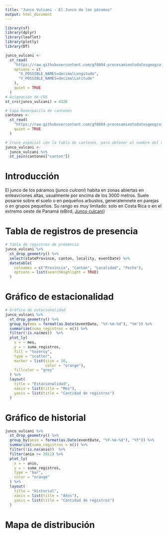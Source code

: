 ```yaml
---
title: "Junco Vulcani - El Junco de los páramos"
output: html_document
---
```


```r
library(sf)
library(dplyr)
library(leaflet)
library(plotly)
library(DT)

```

```r
junco_vulcani <-
  st_read(
    "https://raw.githubusercontent.com/gf0604-procesamientodatosgeograficos/2021i-datos/main/gbif/junco_vulcani-cr-registros.csv",
    options = c(
      "X_POSSIBLE_NAMES=decimalLongitude",
      "Y_POSSIBLE_NAMES=decimalLatitude"
    ),
    quiet = TRUE
  )
# Asignación de CRS
st_crs(junco_vulcani) = 4326

# Capa Geoespacila de cantones
cantones <-
  st_read(
    "https://raw.githubusercontent.com/gf0604-procesamientodatosgeograficos/2021i-datos/main/ign/delimitacion-territorial-administrativa/cr_cantones_simp_wgs84.geojson",
    quiet = TRUE
  )
``` 

```r
# Cruce espacial con la tabla de cantones, para obtener el nombre del cantón
junco_vulcani <-
  junco_vulcani %>%
  st_join(cantones["canton"])
```


# Introducción
El junco de los páramos (*junco culcani*) habita en zonas abiertas en enleavciones altas, usualmente por encima de los 3000 metros. Suele posarse sobre el suelo o en pequeños arbustos, generalemnete en parejas o en grupos pequeños. Su rango es muy limitado: solo en Costa Rica o en el extremo oeste de Panamá (eBird, [Junco culcani](https://ebird.org/species/voljun1))

# Tabla de registros de presencia  
```r
# Tabla de registros de presencia
junco_vulcani %>%
  st_drop_geometry() %>%
  select(stateProvince, canton, locality, eventDate) %>%
  datatable(
    colnames = c("Provincia", "Cantón", "Localidad", "Fecha"),
    options = list(searchHighlight = TRUE)
  )
```

# Gráfico de estacionalidad
```r
# Gráfico de estacionalidad
junco_vulcani %>%
  st_drop_geometry() %>%
  group_by(mes = format(as.Date(eventDate, "%Y-%m-%d"), "%m")) %>%
  summarize(suma_registros = n()) %>%
  filter(!is.na(mes))  %>%
  plot_ly(
    x = ~ mes,
    y = ~ suma_registros,
    fill = "tozeroy",
    type = "scatter",
    marker = list(size = 10,
                  color = "orange"),
    fillcolor = "grey"
  ) %>%
  layout(
    title = "Estacionalidad",
    xaxis = list(title = "Mes"),
    yaxis = list(title = "Cantidad de registros")
  )
```

# Gráfico de historial
```r
junco_vulcani %>%
  st_drop_geometry() %>%
  group_by(anio = format(as.Date(eventDate, "%Y-%m-%d"), "%Y")) %>%
  summarize(suma_registros = n()) %>%
  filter(!is.na(anio))  %>%
  filter(anio >= 2011) %>%
  plot_ly(
    x = ~ anio,
    y = ~ suma_registros,
    type = "bar",
    color = "orange"
  ) %>%
  layout(
    title = "Historial",
    xaxis = list(title = "Años"),
    yaxis = list(title = "Cantidad de registros")
  )
```

# Mapa de distribución